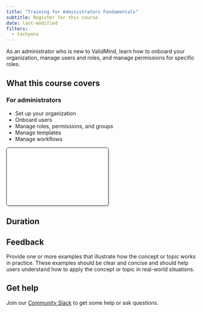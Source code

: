 ```yaml
---
title: "Training for Administrators Fundamentals"
subtitle: Register for this course
date: last-modified
filters:
  - tachyons
---
```


As an administrator who is new to ValidMind, learn how to onboard your organization, manage users and roles, and manage permissions for specific roles.

## What this course covers

### For administrators

:::: {.flex .flex-wrap .justify-around}

::: {.w-60-ns}

- Set up your organization
- Onboard users
- Manage roles, permissions, and groups
- Manage templates
- Manage workflows

:::

::: {.w-40-ns}

<div style="position: relative; display: inline-block; box-shadow: 2px 2px 4px rgba(0, 0, 0, 0.2); border-radius: 5px; border: 1px solid #222425;">
  <iframe src="training-for-administrators.html" width="270" height="125" style="border:none; border-radius: 5px;"></iframe>
  <a href="training-for-administrators.html" target="_blank" style="position: absolute; top: 0; left: 0; width: 100%; height: 100%; z-index: 10;"></a>
</div>

:::

::::


## Duration

## Feedback

Provide one or more examples that illustrate how the concept or topic works in practice. These examples should be clear and concise and should help users understand how to apply the concept or topic in real-world situations.

## Get help

Join our [Community Slack](/about/contributing/join-community.qmd) to get some help or ask questions. 

